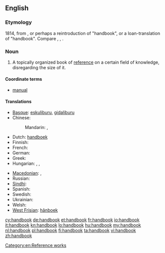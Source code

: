 ==English==

===Etymology===
1814, from {{compound|hand|book|lang=en}}, or perhaps a reintroduction of {{etyl|ang}} {{term|handboc|handbōc|lang=ang}} "handbook", or a loan-translation of {{etyl|de|-}} {{term|Handbuch|lang=de}}
"handbook". Compare {{etyl|nl|-}} {{term|handboek|lang=nl}}, {{etyl|da|-}} {{term|håndbog|lang=da}}, {{etyl|sv|-}} {{term|handbok|lang=sv}}.

===Noun===
{{wikipedia}}
{{en-noun}}

# A topically organized book of [[reference]] on a certain field of knowledge, disregarding the size of it.

====Coordinate terms====
* [[manual]]

====Translations====
{{trans-top|a book of reference}}
* [[Basque]]: [[eskuliburu]], [[gidaliburu]]
* Chinese:
*: Mandarin: {{t-|cmn|手冊|sc=Hani}}, {{t-|cmn|手册|tr=shǒucè|sc=Hani}}
* Dutch: [[handboek]] {{n}}
* Finnish: {{t+|fi|käsikirja}}
* French: {{t+|fr|manuel|m}}
* German: {{t+|de|Handbuch|n}}
* Greek: {{t+|el|εγχειρίδιο|n|tr=encheirídio}}
* Hungarian: {{t+|hu|kézikönyv}}, {{t|hu|segédkönyv}}, {{t+|hu|tankönyv}}
{{trans-mid}}
* [[Macedonian]]: {{t|mk|прирачник|m|tr=príračnik}},  {{t|mk|упатство|n|tr=úpatstvo}}
* Russian: {{t|ru|справочник|m|tr=správočnik}}
* [[Sindhi]]: {{sd-Arab|دَستِينامو}} {{m}}
* Spanish: {{t+|es|manual|m}}
* Swedish: {{t|sv|handbok|c}}
* Ukrainian: {{t|uk|довідник|m|tr=dovidnýk|sc=Cyrl}}
* Welsh: {{t+|cy|llawlyfr|m|xs=Welsh}}
* [[West Frisian]]: [[hânboek]] {{n}}
{{trans-bottom}}

[[Category:en:Reference works]]

[[cy:handbook]]
[[de:handbook]]
[[et:handbook]]
[[fr:handbook]]
[[io:handbook]]
[[it:handbook]]
[[kn:handbook]]
[[lo:handbook]]
[[hu:handbook]]
[[my:handbook]]
[[nl:handbook]]
[[pl:handbook]]
[[fi:handbook]]
[[ta:handbook]]
[[vi:handbook]]
[[zh:handbook]]
